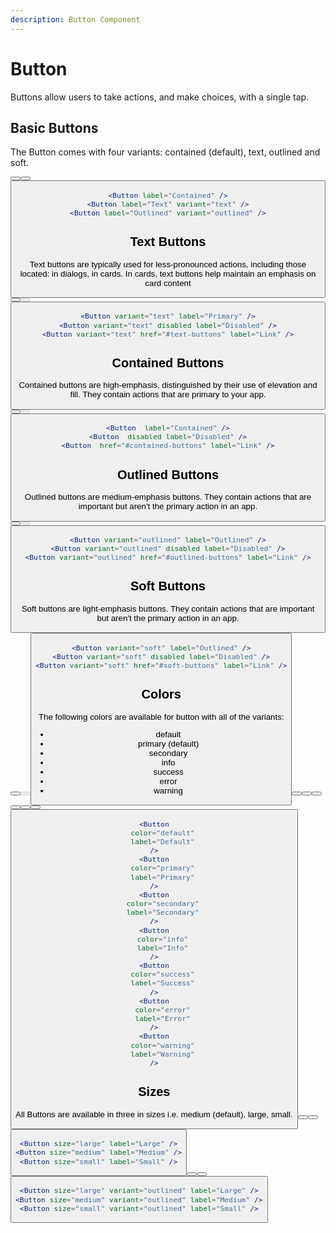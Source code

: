 ```yaml
---
description: Button Component
---
```



# Button

Buttons allow users to take actions, and make choices, with a single tap.

## Basic Buttons

The Button comes with four variants: contained (default), text, outlined and soft.

<DisplayExample row justifyContent="center">

<Button label="Contained" />
<HorizontalSpacer />
<Button label="Text" variant="text" />
<HorizontalSpacer />
<Button label="Outlined" variant="outlined" />

</DisplayExample>

```jsx
<Button label="Contained" />
<Button label="Text" variant="text" />
<Button label="Outlined" variant="outlined" />
```

## Text Buttons

Text buttons are typically used for less-pronounced actions, including those located: in dialogs, in cards. In cards, text buttons help maintain an emphasis on card content

<DisplayExample row justifyContent="center">
  <Button variant="text" label="Primary" />
  <HorizontalSpacer />
  <Button variant="text" disabled label="Disabled" />
  <HorizontalSpacer />
  <Button variant="text" href="#text-buttons" label="Link" />
</DisplayExample>

```jsx
<Button variant="text" label="Primary" />
<Button variant="text" disabled label="Disabled" />
<Button variant="text" href="#text-buttons" label="Link" />
```

## Contained Buttons

Contained buttons are high-emphasis, distinguished by their use of elevation and fill. They contain actions that are primary to your app.

<DisplayExample row justifyContent="center">
  <Button label="Contained" />
  <HorizontalSpacer />
  <Button disabled label="Disabled" />
  <HorizontalSpacer />
  <Button href="#contained-buttons" label="Link" />
</DisplayExample>

```jsx
<Button  label="Contained" />
<Button  disabled label="Disabled" />
<Button  href="#contained-buttons" label="Link" />
```

## Outlined Buttons

Outlined buttons are medium-emphasis buttons. They contain actions that are important but aren't the primary action in an app.

<DisplayExample row justifyContent="center">
  <Button variant="outlined" label="Outlined" />
  <HorizontalSpacer />
  <Button variant="outlined" disabled label="Disabled" />
  <HorizontalSpacer />
  <Button variant="outlined" href="#outlined-buttons" label="Link" />
</DisplayExample>

```jsx
<Button variant="outlined" label="Outlined" />
<Button variant="outlined" disabled label="Disabled" />
<Button variant="outlined" href="#outlined-buttons" label="Link" />
```

## Soft Buttons

Soft buttons are light-emphasis buttons. They contain actions that are important but aren't the primary action in an app.

<DisplayExample row justifyContent="center">
  <Button variant="soft" label="Soft" />
  <HorizontalSpacer />
  <Button variant="soft" disabled label="Disabled" />
  <HorizontalSpacer />
  <Button variant="soft" href="#soft-buttons" label="Link" />
</DisplayExample>

```jsx
<Button variant="soft" label="Outlined" />
<Button variant="soft" disabled label="Disabled" />
<Button variant="soft" href="#soft-buttons" label="Link" />
```

## Colors

The following colors are available for button with all of the variants:

- default
- primary (default)
- secondary
- info
- success
- error
- warning

<DisplayExample row justifyContent="center">
  <Button color="default" label="Default" />
  <HorizontalSpacer />
  <Button color="primary" label="Primary" />
  <HorizontalSpacer />
  <Button color="secondary" label="Secondary" />
  <HorizontalSpacer />
  <Button color="info" label="Info" />
  <HorizontalSpacer />
  <Button color="success" label="Success" />
  <HorizontalSpacer />
  <Button color="error" label="Error" />
  <HorizontalSpacer />
  <Button color="warning" label="Warning" />
</DisplayExample>

```jsx
<Button
    color="default"
    label="Default"
/>
<Button
    color="primary"
    label="Primary"
/>
<Button
    color="secondary"
    label="Secondary"
/>
<Button
    color="info"
    label="Info"
/>
<Button
    color="success"
    label="Success"
/>
<Button
    color="error"
    label="Error"
/>
<Button
    color="warning"
    label="Warning"
/>
```

## Sizes

All Buttons are available in three in sizes i.e. medium (default), large, small.

<DisplayExample row justifyContent="center">
  <Button size="large" label="Large" />
  <HorizontalSpacer />
  <Button size="medium" label="Medium" />
  <HorizontalSpacer />
  <Button size="small" label="Small" />
</DisplayExample>

```jsx
<Button size="large" label="Large" />
<Button size="medium" label="Medium" />
<Button size="small" label="Small" />
```

<DisplayExample row justifyContent="center">
  <Button size="large" variant="outlined" label="Large" />
  <HorizontalSpacer />
  <Button size="medium" variant="outlined" label="Medium" />
  <HorizontalSpacer />
  <Button size="small" variant="outlined" label="Small" />
</DisplayExample>

```jsx
<Button size="large" variant="outlined" label="Large" />
<Button size="medium" variant="outlined" label="Medium" />
<Button size="small" variant="outlined" label="Small" />
```